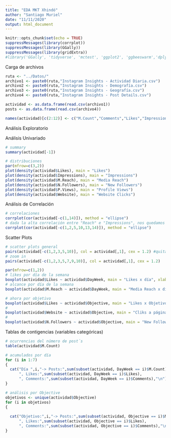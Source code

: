 ```yaml
---
title: "EDA MKT Xhindó"
author: "Santiago Muriel"
date: "11/11/2020"
output: html_document
---
```


```r
knitr::opts_chunk$set(echo = TRUE)
suppressMessages(library(corrplot))
suppressMessages(library(GGally))
suppressMessages(library(gridExtra))
#library('GGally', 'tidyverse', 'mctest', 'ggplot2', 'ggbeeswarm','dplyr', 'plotly', 'tidyr', 'gridExtra') algunas recomendadas
```


Carga de archivos
```r
ruta <- "../Datos/"
archivo1 <- paste0(ruta,"Instagram Insights - Actividad Diaria.csv")
archivo2 <- paste0(ruta,"Instagram Insights - Demografía.csv")
archivo3 <- paste0(ruta,"Instagram Insights - Geografía.csv")
archivo4 <- paste0(ruta,"Instagram Insights - Post Details.csv")

actividad <- as.data.frame(read.csv(archivo1))
posts <- as.data.frame(read.csv(archivo4))

names(actividad)[c(2:12)] <- c("M.Count","Comments","Likes","Impressions","M.Reach","Saves","N.Followers","P.Views","P.Impressions","P.Reach","Website") 

```

Análisis Exploratorio

Análisis Univariado
```r
# summary
summary(actividad[-1])

# distribuciones
par(mfrow=c(3,2))
plot(density(actividad$Likes), main = "Likes")
plot(density(actividad$Impressions), main = "Impressions")
plot(density(actividad$M.Reach), main = "Media Reach")
plot(density(actividad$N.Followers), main = "New Followers")
plot(density(actividad$P.Views), main = "Profile Views")
plot(density(actividad$Website), main = "Website Clicks")
```

Análisis de Correlación
```r
# correlaciones
corrplot(cor(actividad[-c(1,14)]), method = "ellipse")
# dada la alta correlación entre "Reach" e "Impressions", nos quedamos sólo con "Reach"
corrplot(cor(actividad[-c(1,2,5,10,13,14)]), method = "ellipse")
```

Scatter Plots
```r
# scatter plots general
pairs(actividad[-c(1,2,3,5,10)], col = actividad[,1], cex = 1.2) #quitamos counts y comments
# zoom in
pairs(actividad[-c(1,2,3,5,7,9,10)], col = actividad[,1], cex = 1.2)

par(mfrow=c(1,2))
# likes por día de la semana
boxplot(actividad$Likes ~ actividad$DayWeek, main = "Likes x día", xlab = "Día (1=Lunes)", ylab = "Likes")
# alcance por día de la semana
boxplot(actividad$M.Reach ~ actividad$DayWeek, main = "Media Reach x día", xlab = "Día (1=Lunes)", ylab = "Media Reach")

# ahora por objetivo
boxplot(actividad$Likes ~ actividad$Objective, main = "Likes x Objetivo", xlab = "Objetivos", ylab = "Likes")
#
boxplot(actividad$Website ~ actividad$Objective, main = "Cliks a página x Objetivo", xlab = "Objetivos", ylab = "Clicks")
#
boxplot(actividad$N.Followers ~ actividad$Objective, main = "New Followers x Objetivo", xlab = "Objetivos", ylab = "New Followers")
```

Tablas de contigencias (variables categóricas)
```r
# ocurrencias del número de post´s
table(actividad$M.Count)

# acumulados por día
for (i in 1:7) 
{
  cat("Día ",i,"-> Posts:",sum(subset(actividad, DayWeek == i)$M.Count),
      ", Likes:",sum(subset(actividad, DayWeek == i)$Likes),
      ", Comments:",sum(subset(actividad, DayWeek == i)$Comments),"\n")
}

# análisis por Objective
objetivos <- unique(actividad$Objective)
for (i in objetivos) 
{
  
  cat("Objetivo:",i,"-> Posts:",sum(subset(actividad, Objective == i)$M.Count),
      ", Likes:",sum(subset(actividad, Objective == i)$Likes),
      ", Comments:",sum(subset(actividad, Objective == i)$Comments),"\n")
}

```

